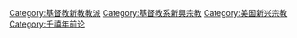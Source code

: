 {{Commonscat|Seventh-day Adventist Church}}
{{Catmore}}

[[Category:基督教新教教派|Category:基督教新教教派]]
[[Category:基督教系新興宗教|Category:基督教系新興宗教]]
[[Category:美国新兴宗教|Category:美国新兴宗教]]
[[Category:千禧年前论|Category:千禧年前论]]